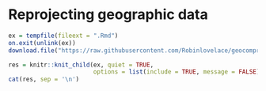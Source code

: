 # Reprojecting geographic data {#reproj-geo-data}

```r
ex = tempfile(fileext = ".Rmd")
on.exit(unlink(ex))
download.file("https://raw.githubusercontent.com/Robinlovelace/geocompr/main/_06-ex.Rmd", ex)
```

```r
res = knitr::knit_child(ex, quiet = TRUE,
                        options = list(include = TRUE, message = FALSE))
cat(res, sep = '\n')
```